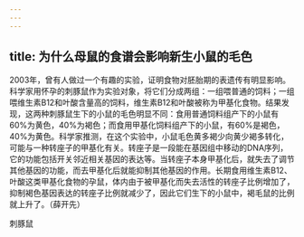 ```yaml
---
---
---
```

title: 为什么母鼠的食谱会影响新生小鼠的毛色
---




2003年，曾有人做过一个有趣的实验，证明食物对胚胎期的表遗传有明显影响。科学家用怀孕的刺豚鼠作为实验对象，将它们分成两组：一组喂普通的饲料；一组喂维生素B12和叶酸含量高的饲料，维生素B12和叶酸被称为甲基化食物。结果发现，这两种刺豚鼠生下的小鼠的毛色明显不同：食用普通饲料组产下的小鼠有60%为黄色，40%为褐色；而食用甲基化饲料组产下的小鼠，有60%是褐色，40%为黄色。科学家推测，在这个实验中，小鼠毛色黄多褐少向黄少褐多转化，可能与一种转座子的甲基化有关。转座子是一段能在基因组中移动的DNA序列，它的功能包括开关邻近相关基因的表达等。当转座子本身甲基化后，就失去了调节其他基因的功能，而去甲基化后就能抑制其他基因的作用。长期食用维生素B12、叶酸这类甲基化食物的孕鼠，体内由于被甲基化而失去活性的转座子比例增加了，抑制褐色基因表达的转座子比例就减少了，因此它们生下的小鼠中，褐毛鼠的比例就上升了。（薛开先）

刺豚鼠
